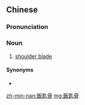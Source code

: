 {{also|饭匙骨}}
==Chinese==
{{zh-forms|s=饭匙骨|type=21}}

===Pronunciation===
{{zh-pron
|h=pfs=fan-chhṳ̀-kut
|md=buông-siè-gáuk
|mn=qz,xm,tw:pn̄g-sî-kut/zz:pūiⁿ-sî-kut
|cat=n
}}

===Noun===
{{zh-noun}}

# {{lb|zh|Min|Hakka|anatomy}} [[shoulder blade]]

====Synonyms====
* {{zh-l|肩胛骨}}

[[zh-min-nan:飯匙骨]]
[[mg:飯匙骨]]